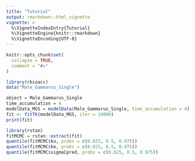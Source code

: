 ```yaml
---
title: "Tutorial"
output: rmarkdown::html_vignette
vignette: >
  %\VignetteIndexEntry{Tutorial}
  %\VignetteEngine{knitr::rmarkdown}
  %\VignetteEncoding{UTF-8}
---
```


```r
knitr::opts_chunk$set(
  collapse = TRUE,
  comment = "#>"
)
```

```r
library(rbioacc)
data("Male_Gammarus_Single")

object = Male_Gammarus_Single
time_accumulation = 4
modelData_MGS = modelData(Male_Gammarus_Single, time_accumulation = 4)
fit <- fitTK(modelData_MGS, iter = 10000)
print(fit)

library(rstan)
fitMCMC = rstan::extract(fit)
quantile(fitMCMC$ku, probs = c(0.025, 0.5, 0.975))
quantile(fitMCMC$ke, probs = c(0.025, 0.5, 0.975))
quantile(fitMCMC$sigmaCpred, probs = c(0.025, 0.5, 0.975))
```
